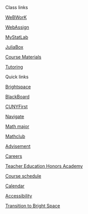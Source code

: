 <!-- autogenerated by julia sidebar-links.jl -->
::: {.d-grid .gap-0}
:::: {.card}
::::: {.card-header}
Class links
:::::

::::: {.btn .btn-light .text-start .text-black}
[<i class="bi-pencil"></i> WeBWorK](/WeBWorK/courses.html){.btn-outline-light alt="webwork"}
:::::

::::: {.btn .btn-light .text-start .text-black}
[<i class="bi-pencil"></i> WebAssign](https://www.webassign.net/){.btn-outline-light alt="webassign"}
:::::

::::: {.btn .btn-light .text-start .text-black}
[<i class="bi-pencil"></i> MyStatLab](https://mlm.pearson.com/northamerica/mystatlab/){.btn-outline-light alt="mystatlab"}
:::::

::::: {.btn .btn-light .text-start .text-black}
[<i class="bi-terminal-fill"></i> JuliaBox](/juliabox){.btn-outline-light alt="JuliaBox"}
:::::

::::: {.btn .btn-light .text-start .text-black}
[<i class="bi-pencil"></i> Course Materials](/Undergraduate/Courses/){.btn-outline-light alt="Materials"}
:::::

::::: {.btn .btn-light .text-start .text-black}
[<i class="bi-person-circle"></i> Tutoring](/Undergraduate/Tutoring/){.btn-outline-light alt="Tutoring"}
:::::

::::
:::

::: {.d-grid .gap-0}
:::: {.card}

::::: {.card-header}
Quick links
:::::

::::: {.btn .btn-light .text-start .text-black}
[<i class="bi-journal"></i> Brightspace](https://brightspace.cuny.edu/){.btn-outline-light alt="brightspace"}
:::::

::::: {.btn .btn-light .text-start .text-black}
[<i class="bi-journal"></i> BlackBoard](https://www.cuny.edu/about/administration/offices/cis/core-functions/cuny-blackboard/){.btn-outline-light alt="blackboard"}
:::::

::::: {.btn .btn-light .text-start .text-black}
[<i class="bi-tools"></i> CUNYFirst](https://www.cuny.edu/about/administration/offices/cis/cunyfirst/){.btn-outline-light alt="cuny first"}
:::::

::::: {.btn .btn-light .text-start .text-black}
[<i class="bi-tools"></i> Navigate](https://csi-cuny.campus.eab.com/){.btn-outline-light alt="Navigate"}
:::::

::::: {.btn .btn-light .text-start .text-black}
[<i class="bi-ui-checks-grid"></i> Math major](/Undergraduate/Major/){.btn-outline-light alt="Major"}
:::::

::::: {.btn .btn-light .text-start .text-black}
[<i class="bi-transparency"></i> Mathclub](https://math-csi-cuny.github.io/mathclub/){.btn-outline-light alt="Major"}
:::::

::::: {.btn .btn-light .text-start .text-black}
[<i class="bi-person-check-fill"></i> Advisement](/Undergraduate/AdvisingDocuments/){.btn-outline-light alt="Advisement"}
:::::

::::: {.btn .btn-light .text-start .text-black}
[<i class="bi-door-open"></i> Careers](/Undergraduate/Career/){.btn-outline-light alt="Careers in mathematics"}
:::::

::::: {.btn .btn-light .text-start .text-black}
[<i class="bi-lightbulb"></i> Teacher Education Honors Academy](https://www.csi.cuny.edu/academics-and-research/specialized-programs/honors-programs/teacher-education-honors-academy){.btn-outline-light alt="Teacher Education Honors Academy"}
:::::

::::: {.btn .btn-light .text-start .text-black}
[<i class="bi-layout-wtf"></i> Course schedule](/Undergraduate/Courses/CUNYFirst/){.btn-outline-light alt="Course Schedule"}
:::::

::::: {.btn .btn-light .text-start .text-black}
[<i class="bi-calendar-week"></i> Calendar](/calendar.html){.btn-outline-light alt="College calendar"}
:::::

::::: {.btn .btn-light .text-start .text-black}
[<i class="bi-pencil"></i> Accessibility](https://mth229.github.io/CSI-Math-ADA/){.btn-outline-light alt="Accessibility"}
:::::

::::: {.btn .btn-light .text-start .text-black}
[<i class="bi-pencil"></i> Transition to Bright Space](/BB2BS/){.btn-outline-light alt="Brightspace"}
:::::


::::
:::
